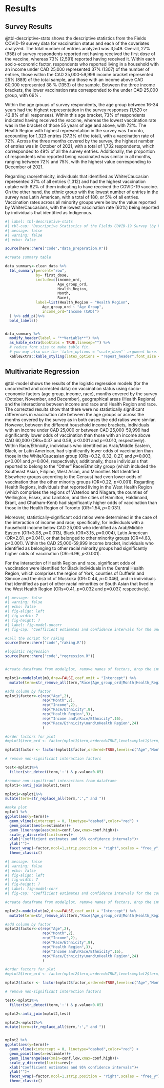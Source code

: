 # Results

## Survey Results

@tbl-descriptive-stats shows the descriptive statistics from the Fields COVID-19 survey data for vaccination status and each of the covariates analyzed. The total number of entries analyzed was 3,549. Overall, 27\% (958) of survey respondents  reported not having received the first dose of the vaccine, whereas 73\% (2,591) reported having received it. Within each socio-economic factor, respondents who reported living in a household with an income under CAD 25,000 represented  37\%  (1307) of the number of entries, those within the CAD 25,000-59,999 income bracket represented 25% (889) of the total sample, and those with an income above CAD 60,000 represented 38 \% (1353) of the sample. Between the three income brackets, the lower vaccination rate corresponded to the under CAD 25,000 group, with 69\% .

Within the age groups of survey respondents, the age group between 16-34 years had the highest representation in the survey responses (1,520 or 42.8\% of all responses). Within this age bracket, 73\% of respondents indicated having received the vaccine, whereas the lowest vaccination rate was in the bracket of those 55 years of age and above, with 72\%. The Health Region with highest representation in the survey was Toronto, accounting for 1,323 entries (37.3\% of the total), with a vaccination rate of 72\%. Across the three months covered by the survey, the highest number of entries was in October of 2021, with a total of 1,732 respondents, which corresponded to 49\% of all the survey entries. Additionally, the proportion of respondents who reported being vaccinated was similar in all months, ranging between 72\% and 75\%, with the highest value corresponding to December of 2021.

Regarding race/ethnicity, individuals that identified as White/Caucasian represented 37\% of all entries (1,312) and had the highest vaccination uptake with 82\% of them indicating to have received the COVID-19 vaccine. On the other hand, the ethnic group with the lowest number of entries in the survey was Latin American, with a total of 180, or 5\% of all entries. Vaccination rates across all minority groups were below the value reported by White/Caucasians, with the lowest vaccination rate (60\%) being reported by individuals that identified as Indigenous.


```r
#| label: tbl-descriptive-stats
#| tbl-cap: "Descriptive Statistics of the Fields COVID-19 Survey (by Vaccination Status)"
#| message: false
#| warning: false
#| echo: false

source(here::here("code","data_preparation.R"))

#create summary table

data_summary<-clean_data %>%
  tbl_summary(percent="row",
              by= first_dose,
              include=c(income_ord,
                        Age_group_ord,
                        Health_Region,
                        Month,
                        Race),
              label=list(Health_Region ~ "Health Region",
                 Age_group_ord ~ "Age Group",
                 income_ord="Income (CAD)")
  ) %>% add_p()%>%
  bold_labels()


data_summary %>%
  modify_header(label = "**Variable**") %>%
  as_kable_extra(booktabs = TRUE,linesep="") %>%
  # reduce font size to make table fit. 
  # you may also use the `latex_options = "scale_down"` argument here.
  kableExtra::kable_styling(latex_options = "repeat_header",font_size = 9)

```

## Multivariate Regression

@tbl-model shows the results of the logistic regression models (for the uncorrected and corrected data) on vaccination status using socio-economic factors (age group, income, race), months covered by the survey (October, November, and December), geographical areas (Health Regions) and the interactions between income and race and Health Region and race. The corrected results show that there were no statistically significant differences in vaccination rate between the age groups or across the months covered by the survey as in both cases the odd ratios were similar. However, between the different household income brackets, individuals with an income under CAD 25,000 or between CAD 25,000-59,999 had significantly lower odds of vaccination than those with an income above CAD 60,000 (ORs=0.37 and 0.59, _p_<0.001 and _p_=0.010, respectively). Within Race/Ethnicity, individuals who identified as Arab/Middle Eastern, Black, or Latin American, had significantly lower odds of vaccination than those in the White/Caucasian group (ORs=0.32, 0.32, 0.27, and _p_=0.003, _p_<0.001 and _p_=0.004, respectively); additionally, those individuals that reported to belong to the "Other" Race/Ethnicity group (which included the Southeast Asian, Filipino, West Asian, and Minorities Not Identified Elsewhere groups according to the Census) had even lower odds of vaccination than the other minority groups (OR=0.22, _p_<0.001). Regarding Health Regions, individuals that reported living in the West Health Region (which comprises the regions of Waterloo and Niagara, the counties of Wellington, Essex, and Lambton, and the cities of Hamilton, Haldimand, Brant, and Chatham-Kent) had significantly higher odds of vaccination than those in the Health Region of Toronto (OR=1.54, _p_=0.031).

Moreover, statistically-significant odd ratios were determined in the case of the interaction of income and race; specifically, for individuals with a household income below CAD 25,000 who identified as Arab/Middle Eastern (OR=3.08, _p_=0.013), Black (OR=3.15, _p_=0.004), Latin American (OR=2.81, _p_=0.041), or that belonged to other minority groups  (OR=4.63, _p_<0.001). Within the CAD 25,000-59,999 income bracket, individuals who identified as belonging to other racial minority groups had significantly higher odds of vaccination (OR=6.96, _p_<0.001).

For the interaction of Health Region and race, significant odds of vaccination were identified for Black individuals in the Central Health Region, which comprises the region of York, counties of Dufferin and Simcoe and the district of Muskoka (OR=0.44, _p_=0.046), and in individuals that identified as part of other racial minorities or South Asian that lived in the West Health Region (ORs=0.41, _p_=0.032 and _p_=0.037, respectively).

```r
#| message: false
#| warning: false
#| echo: false
#| fig-align: left
#| fig-width: 7
#| fig-height: 7
#| label: fig-model-uncorr
#| fig-cap: "Coefficient estimates and confidence intervals for the uncorrected model. For the interaction terms, only those with a statistically significant values are shown."

#call the script for raking
source(here::here("code","raking.R"))

#logistic regression
source(here::here("code","regression.R"))


#create dataframe from modelplot, remove names of factors, drop the intercept

mplot1<-modelplot(m0,draw=FALSE,coef_omit = "Intercept") %>%
  mutate(term=str_remove_all(term,"Race|Age_group_ord|Month|Health_Region|income_ord"))

#add column by factor 
mplot1$factor<-c(rep("Age",2),
                 rep("Month",2),
                 rep("Income",2),
                 rep("Race/Ethnicity",8),
                 rep("Health Region",3),
                 rep("Income and\nRace/Ethnicity",16),
                 rep("Race/Ethnicity\nand\nHealth Region",24)
                 )

#order factors for plot
#mplot1$term_ord <- factor(mplot1$term,ordered=TRUE,levels=mplot1$term)

mplot1$factor <- factor(mplot1$factor,ordered=TRUE,levels=c("Age","Month","Income","Race/Ethnicity","Health Region","Income and\nRace/Ethnicity","Race/Ethnicity\nand\nHealth Region"))

# remove non-significant interaction factors

test<-mplot1%>%
  filter(str_detect(term,':') & p.value>0.05)

#remove non-significant interactions from dataframe
mplot1<-anti_join(mplot1,test)

mplot1<-mplot1%>%
mutate(term=str_replace_all(term,':'," and "))

#make plot
mplot1 %>% 
ggplot(aes(y=term))+
  geom_vline(xintercept = 0, linetype="dashed",color="red") +
  geom_point(aes(x=estimate))+
  geom_linerange(aes(xmin=conf.low,xmax=conf.high))+
  scale_y_discrete(limits=rev)+
  xlab("Coefficient estimates and 95% confidence intervals")+
  ylab("")+
  facet_wrap(~factor,ncol=1,strip.position = "right",scales = "free_y",labeller = label_wrap_gen(multi_line = TRUE))+
  theme_classic()
```



```r
#| message: false
#| warning: false
#| echo: false
#| fig-align: left
#| fig-width: 7
#| fig-height: 7
#| label: fig-model-corr
#| fig-cap: "Coefficient estimates and confidence intervals for the corrected model. For the interaction terms, only those with a statistically significant values are shown."

#create dataframe from modelplot, remove names of factors, drop the intercept

mplot2<-modelplot(m2,draw=FALSE,coef_omit = "Intercept") %>%
  mutate(term=str_remove_all(term,"Race|Age_group_ord|Month|Health_Region|income_ord"))

#add column by factor 
mplot2$factor<-c(rep("Age",2),
                 rep("Month",2),
                 rep("Income",2),
                 rep("Race/Ethnicity",8),
                 rep("Health Region",3),
                 rep("Income and\nRace/Ethnicity",16),
                 rep("Race/Ethnicity\nand\nHealth Region",24)
                 )

#order factors for plot
#mplot2$term_ord <- factor(mplot2$term,ordered=TRUE,levels=mplot2$term)

mplot2$factor <- factor(mplot2$factor,ordered=TRUE,levels=c("Age","Month","Income","Race/Ethnicity","Health Region","Income and\nRace/Ethnicity","Race/Ethnicity\nand\nHealth Region"))

# remove non-significant interaction factors

test<-mplot2%>%
  filter(str_detect(term,':') & p.value>0.05)

mplot2<-anti_join(mplot2,test)

mplot2<-mplot2%>%
mutate(term=str_replace_all(term,':'," and "))


mplot2 %>% 
ggplot(aes(y=term))+
  geom_vline(xintercept = 0, linetype="dashed",color="red") +
  geom_point(aes(x=estimate))+
  geom_linerange(aes(xmin=conf.low,xmax=conf.high))+
  scale_y_discrete(limits=rev)+
  xlab("Coefficient estimates and 95% confidence intervals")+
  ylab("")+
  facet_wrap(~factor,ncol=1,strip.position = "right",scales = "free_y")+
  theme_classic()
```
